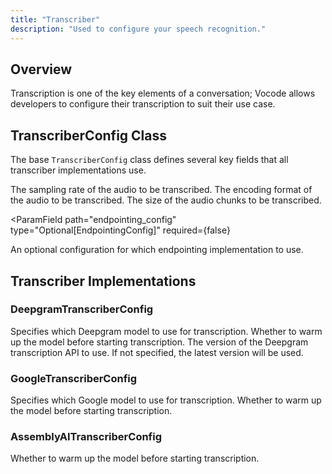 ```yaml
---
title: "Transcriber"
description: "Used to configure your speech recognition."
---
```


## Overview

Transcription is one of the key elements of a conversation; Vocode allows
developers to configure their transcription to suit their use case.

## TranscriberConfig Class

The base `TranscriberConfig` class defines several key fields that all
transcriber implementations use.

<ParamField path="sampling_rate" type="int" required={true}>
  The sampling rate of the audio to be transcribed.
</ParamField>

<ParamField path="audio_encoding" type="AudioEncoding" required={true}>
  The encoding format of the audio to be transcribed.
</ParamField>

<ParamField path="chunk_size" type="int" required={true}>
  The size of the audio chunks to be transcribed.
</ParamField>

<ParamField
  path="endpointing_config"
  type="Optional[EndpointingConfig]"
  required={false}
>
  An optional configuration for which endpointing implementation to use.
</ParamField>

## Transcriber Implementations

### DeepgramTranscriberConfig

<ParamField path="model" type="Optional[str]" required={false}>
  Specifies which Deepgram model to use for transcription.
</ParamField>

<ParamField path="should_warmup_model" type="bool" required={false}>
  Whether to warm up the model before starting transcription.
</ParamField>

<ParamField path="version" type="Optional[str]" required={false}>
  The version of the Deepgram transcription API to use. If not specified, the
  latest version will be used.
</ParamField>

### GoogleTranscriberConfig

<ParamField path="model" type="Optional[str]" required={false}>
  Specifies which Google model to use for transcription.
</ParamField>

<ParamField path="should_warmup_model" type="bool" required={false}>
  Whether to warm up the model before starting transcription.
</ParamField>

### AssemblyAITranscriberConfig

<ParamField path="should_warmup_model" type="bool" required={false}>
  Whether to warm up the model before starting transcription.
</ParamField>
